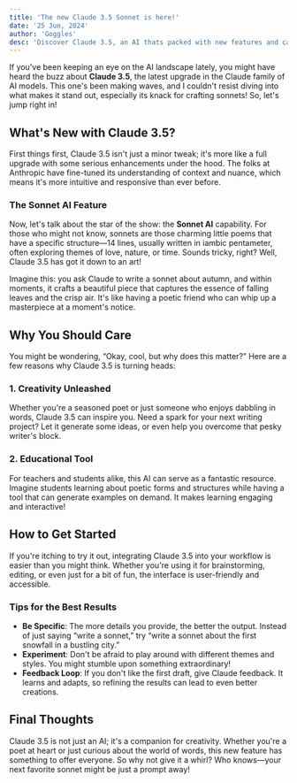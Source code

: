 ```yaml
---
title: 'The new Claude 3.5 Sonnet is here!'
date: '25 Jun, 2024'
author: 'Goggles'
desc: 'Discover Claude 3.5, an AI thats packed with new features and capabilities.'
---
```


If you've been keeping an eye on the AI landscape lately, you might have heard the buzz about **Claude 3.5**, the latest upgrade in the Claude family of AI models. This one's been making waves, and I couldn't resist diving into what makes it stand out, especially its knack for crafting sonnets! So, let's jump right in!

## What's New with Claude 3.5?

First things first, Claude 3.5 isn't just a minor tweak; it's more like a full upgrade with some serious enhancements under the hood. The folks at Anthropic have fine-tuned its understanding of context and nuance, which means it's more intuitive and responsive than ever before.

### The Sonnet AI Feature

Now, let's talk about the star of the show: the **Sonnet AI** capability. For those who might not know, sonnets are those charming little poems that have a specific structure—14 lines, usually written in iambic pentameter, often exploring themes of love, nature, or time. Sounds tricky, right? Well, Claude 3.5 has got it down to an art!

Imagine this: you ask Claude to write a sonnet about autumn, and within moments, it crafts a beautiful piece that captures the essence of falling leaves and the crisp air. It's like having a poetic friend who can whip up a masterpiece at a moment's notice.

## Why You Should Care

You might be wondering, “Okay, cool, but why does this matter?” Here are a few reasons why Claude 3.5 is turning heads:

### 1. Creativity Unleashed

Whether you're a seasoned poet or just someone who enjoys dabbling in words, Claude 3.5 can inspire you. Need a spark for your next writing project? Let it generate some ideas, or even help you overcome that pesky writer's block.

### 2. Educational Tool

For teachers and students alike, this AI can serve as a fantastic resource. Imagine students learning about poetic forms and structures while having a tool that can generate examples on demand. It makes learning engaging and interactive!

## How to Get Started

If you're itching to try it out, integrating Claude 3.5 into your workflow is easier than you might think. Whether you're using it for brainstorming, editing, or even just for a bit of fun, the interface is user-friendly and accessible.

### Tips for the Best Results

- **Be Specific**: The more details you provide, the better the output. Instead of just saying “write a sonnet,” try “write a sonnet about the first snowfall in a bustling city.”
- **Experiment**: Don't be afraid to play around with different themes and styles. You might stumble upon something extraordinary!
- **Feedback Loop**: If you don't like the first draft, give Claude feedback. It learns and adapts, so refining the results can lead to even better creations.

## Final Thoughts

Claude 3.5 is not just an AI; it's a companion for creativity. Whether you're a poet at heart or just curious about the world of words, this new feature has something to offer everyone. So why not give it a whirl? Who knows—your next favorite sonnet might be just a prompt away!
